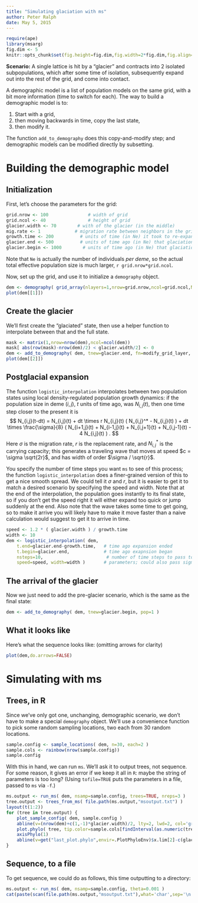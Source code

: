 ```yaml
---
title: "Simulating glaciation with ms"
author: Peter Ralph
date: May 5, 2015
---
```



```r
require(ape)
library(msarg)
fig.dim <- 5
knitr::opts_chunk$set(fig.height=fig.dim,fig.width=2*fig.dim,fig.align='center')
```

**Scenario:** 
A single lattice is hit by a "glacier" and contracts into 2 isolated subpopulations, 
which after some time of isolation, subsequently expand out into the rest of the grid, and come into contact.

A demographic model is a list of population models on the same grid, with a bit more information (time to switch for each).
The way to build a demographic model is to:

1. Start with a grid,
2. then moving backwards in time, copy the last state, 
3. then modify it.

The function `add_to_demography` does this copy-and-modify step;
and demographic models can be modified directly by subsetting.


Building the demographic model
==============================

Initialization
--------------

First, let's choose the parameters for the grid:
```r
grid.nrow <- 100               # width of grid
grid.ncol <- 40                # height of grid
glacier.width <- 70        # with of the glacier (in the middle)
mig.rate <- 1             # migration rate between neighbors in the grid
growth.time <- 200          # units of time (in Ne) it took to re-expand post-glacier
glacier.end <- 500          # units of time ago (in Ne) that glaciation ended
glacier.begin <- 1000        # units of time ago (in Ne) that glaciation began
```
Note that `Ne` is actually the number of individuals *per deme*, so the actual total effective population size is much larger, `r grid.nrow*grid.ncol`.

Now, set up the grid,
and use it to initialize a `demography` object.
```r
dem <- demography( grid_array(nlayers=1,nrow=grid.nrow,ncol=grid.ncol,N=1,mig.rate=mig.rate) )
plot(dem[[1]])
```

Create the glacier
------------------

We'll first create the "glaciated" state,
then use a helper function to interpolate between that and the full state.
```r
mask <- matrix(1,nrow=nrow(dem),ncol=ncol(dem))
mask[ abs(row(mask)-nrow(dem)/2) < glacier.width/2] <- 0
dem <- add_to_demography( dem, tnew=glacier.end, fn=modify_grid_layer, layer=1, dN=mask )
plot(dem[[2]])
```

Postglacial expansion
---------------------

The function `logistic_interpolation` interpolates between two population states
using local density-regulated population growth dynamics:
if the population size in deme $(i,j)$, $t$ units of time ago, was $N_{i,j}(t)$,
then one time step closer to the present it is
$$ 
N_{i,j}(t-dt) = N_{i,j}(t) 
    + dt \times r N_{i,j}(t) ( N_{i,j}^* - N_{i,j}(t) ) 
    + dt \times \frac{\sigma}{8} ( N_{i+1,j}(t) + N_{i-1,j}(t) + N_{i,j+1}(t) + N_{i,j-1}(t) - 4 N_{i,j}(t) )
.  
$$
Here $\sigma$ is the migration rate, $r$ is the replacement rate, and $N_{i,j}^*$ is the carrying capacity;
this generates a traveling wave that moves at speed $c = \sigma \sqrt{2r}$,
and has width of order $\sigma / \sqrt{r}$.

You specify the number of time steps you want `ms` to see of this process;
the function `logistic_interpolation` does a finer-grained version of this to get a nice smooth spread.
We could tell it $\sigma$ and $r$, but it is easier to get it to match a desired scenario
by specifying the speed and width. 
Note that at the end of the interpolation, the population goes instantly to its final state,
so if you don't get the speed right it will either expand too quick or jump suddenly at the end.
Also note that the wave takes some time to get going, so to make it arrive 
you will likely have to make it move faster than a naive calculation would suggest
to get it to arrive in time.
```r
speed <- 1.2 * ( glacier.width ) / growth.time 
width <- 10
dem <- logistic_interpolation( dem, 
    t.end=glacier.end-growth.time,   # time ago expansion ended
    t.begin=glacier.end,             # time ago exapnsion began
    nsteps=10,                        # number of time steps to pass to ms
    speed=speed, width=width )       # parameters; could also pass sigma= and r= .
```

The arrival of the glacier
--------------------------

Now we just need to add the pre-glacier scenario,
which is the same as the final state:
```r
dem <- add_to_demography( dem, tnew=glacier.begin, pop=1 )
```

What it looks like
------------------

Here's what the sequence looks like:
(omitting arrows for clarity)
```r
plot(dem,do.arrows=FALSE)
```


Simulating with ms
==================

Trees, in R
-----------

Since we've only got one, unchanging, demographic scenario,
we don't have to make a special `demography` object.
We'll use a convenience function to pick some random sampling locations,
two each from 30 random locations.
```r
sample.config <- sample_locations( dem, n=30, each=2 )
sample.cols <- rainbow(nrow(sample.config))
sample.config
```
With this in hand, we can run `ms`.
We'll ask it to output trees, not sequence.
For some reason, it gives an error if we keep it all in `R`: 
maybe the string of parameters is too long?
(Using `tofile=TRUE` puts the parameters in a file, passed to `ms` via `-f`.)
```r
ms.output <- run_ms( dem, nsamp=sample.config, trees=TRUE, nreps=3 )
tree.output <- trees_from_ms( file.path(ms.output,"msoutput.txt") )
layout(t(1:2))
for (tree in tree.output) {
    plot_sample_config( dem, sample.config )
    abline(v=(nrow(dem)+c(1,-1)*glacier.width)/2, lty=2, lwd=2, col='grey')
    plot.phylo( tree, tip.color=sample.cols[findInterval(as.numeric(tree$tip.label),1+c(0,cumsum(sample.config[,4])))] )
    axisPhylo(1)
    abline(v=get("last_plot.phylo",envir=.PlotPhyloEnv)$x.lim[2]-c(glacier.end,glacier.begin), lty=2, lwd=2, col='grey')  # grrr, ape::
}
```

Sequence, to a file
-------------------

To get sequence, we could do as follows,
this time outputting to a directory:
```r
ms.output <- run_ms( dem, nsamp=sample.config, theta=0.001 )
cat(paste(scan(file.path(ms.output,"msoutput.txt"),what='char',sep='\n'),collapse='\n'))
```
